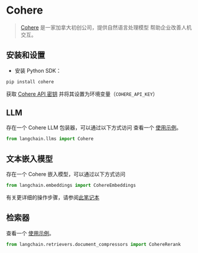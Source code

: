 # Cohere

>[Cohere](https://cohere.ai/about) 是一家加拿大初创公司，提供自然语言处理模型
> 帮助企业改善人机交互。

## 安装和设置
- 安装 Python SDK：
```bash
pip install cohere
```

获取 [Cohere API 密钥](https://dashboard.cohere.ai/) 并将其设置为环境变量（`COHERE_API_KEY`）


## LLM

存在一个 Cohere LLM 包装器，可以通过以下方式访问
查看一个 [使用示例](/docs/modules/model_io/models/llms/integrations/cohere.html)。

```python
from langchain.llms import Cohere
```

## 文本嵌入模型

存在一个 Cohere 嵌入模型，可以通过以下方式访问
```python
from langchain.embeddings import CohereEmbeddings
```
有关更详细的操作步骤，请参阅[此笔记本](/docs/modules/data_connection/text_embedding/integrations/cohere.html)

## 检索器

查看一个 [使用示例](/docs/modules/data_connection/retrievers/integrations/cohere-reranker.html)。

```python
from langchain.retrievers.document_compressors import CohereRerank
```
